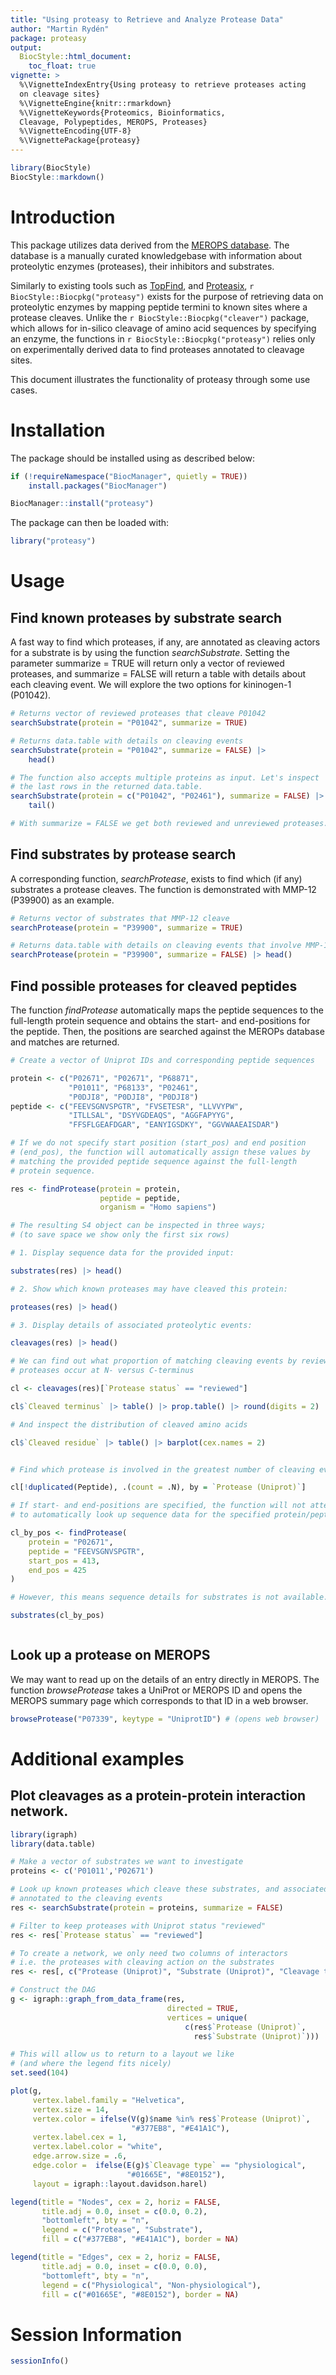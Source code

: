 ```yaml
---
title: "Using proteasy to Retrieve and Analyze Protease Data"
author: "Martin Rydén"
package: proteasy
output:
  BiocStyle::html_document:
    toc_float: true
vignette: >
  %\VignetteIndexEntry{Using proteasy to retrieve proteases acting
  on cleavage sites}
  %\VignetteEngine{knitr::rmarkdown}
  %\VignetteKeywords{Proteomics, Bioinformatics,
  Cleavage, Polypeptides, MEROPS, Proteases}
  %\VignetteEncoding{UTF-8}
  %\VignettePackage{proteasy}
---
```


```r
library(BiocStyle)
BiocStyle::markdown()

```



# Introduction

This package utilizes data derived from the
[MEROPS database](https://www.ebi.ac.uk/merops/).
The database is a manually curated knowledgebase with information about
proteolytic enzymes (proteases), their inhibitors and substrates. 

Similarly to existing tools such as
[TopFind](https://topfind.clip.msl.ubc.ca/), and
[Proteasix](http://www.proteasix.org), `r BiocStyle::Biocpkg("proteasy")`
exists for the purpose of retrieving data on proteolytic enzymes by mapping
peptide termini to known sites where a protease cleaves. Unlike the
`r BiocStyle::Biocpkg("cleaver")` package, which allows for in-silico cleavage
of amino acid sequences by specifying an enzyme, the functions in
`r BiocStyle::Biocpkg("proteasy")` relies only on experimentally derived data
to find proteases annotated to cleavage sites.

This document illustrates the functionality of proteasy through some use cases.

# Installation

The package should be installed using as described below:

```r

if (!requireNamespace("BiocManager", quietly = TRUE))
    install.packages("BiocManager")

BiocManager::install("proteasy")

```

The package can then be loaded with:

```r

library("proteasy")

```

# Usage

## Find known proteases by substrate search

A fast way to find which proteases, if any, are annotated as cleaving actors
for a substrate is by using the function *searchSubstrate*. Setting the 
parameter summarize = TRUE will return only a vector of reviewed proteases,
and summarize = FALSE will return a table with details about each cleaving
event. We will explore the two options for kininogen-1 (P01042).

```r

# Returns vector of reviewed proteases that cleave P01042
searchSubstrate(protein = "P01042", summarize = TRUE)

# Returns data.table with details on cleaving events
searchSubstrate(protein = "P01042", summarize = FALSE) |>
    head()

# The function also accepts multiple proteins as input. Let's inspect
# the last rows in the returned data.table.
searchSubstrate(protein = c("P01042", "P02461"), summarize = FALSE) |>
    tail()

# With summarize = FALSE we get both reviewed and unreviewed proteases.

```


## Find substrates by protease search

A corresponding function, *searchProtease*, exists to find which (if any)
substrates a protease cleaves. The function is demonstrated with
MMP-12 (P39900) as an example.

```r

# Returns vector of substrates that MMP-12 cleave
searchProtease(protein = "P39900", summarize = TRUE)

# Returns data.table with details on cleaving events that involve MMP-12
searchProtease(protein = "P39900", summarize = FALSE) |> head()

```

## Find possible proteases for cleaved peptides

The function *findProtease* automatically maps the peptide sequences to the
full-length protein sequence and obtains the start- and end-positions for the
peptide. Then, the positions are searched against the MEROPs database and
matches are returned.


```r

# Create a vector of Uniprot IDs and corresponding peptide sequences

protein <- c("P02671", "P02671", "P68871",
             "P01011", "P68133", "P02461",
             "P0DJI8", "P0DJI8", "P0DJI8")
peptide <- c("FEEVSGNVSPGTR", "FVSETESR", "LLVVYPW",
             "ITLLSAL", "DSYVGDEAQS", "AGGFAPYYG",
             "FFSFLGEAFDGAR", "EANYIGSDKY", "GGVWAAEAISDAR")

# If we do not specify start position (start_pos) and end position
# (end_pos), the function will automatically assign these values by
# matching the provided peptide sequence against the full-length
# protein sequence.

res <- findProtease(protein = protein,
                    peptide = peptide,
                    organism = "Homo sapiens")

# The resulting S4 object can be inspected in three ways;
# (to save space we show only the first six rows)

# 1. Display sequence data for the provided input:

substrates(res) |> head()

# 2. Show which known proteases may have cleaved this protein:

proteases(res) |> head()

# 3. Display details of associated proteolytic events:

cleavages(res) |> head()

# We can find out what proportion of matching cleaving events by reviewed
# proteases occur at N- versus C-terminus

cl <- cleavages(res)[`Protease status` == "reviewed"]

cl$`Cleaved terminus` |> table() |> prop.table() |> round(digits = 2)

# And inspect the distribution of cleaved amino acids

cl$`Cleaved residue` |> table() |> barplot(cex.names = 2)


# Find which protease is involved in the greatest number of cleaving events

cl[!duplicated(Peptide), .(count = .N), by = `Protease (Uniprot)`]

# If start- and end-positions are specified, the function will not attempt
# to automatically look up sequence data for the specified protein/peptide.

cl_by_pos <- findProtease(
    protein = "P02671",
    peptide = "FEEVSGNVSPGTR",
    start_pos = 413,
    end_pos = 425
)

# However, this means sequence details for substrates is not available.

substrates(cl_by_pos)



```

## Look up a protease on MEROPS

We may want to read up on the details of an entry directly in MEROPS.
The function *browseProtease* takes a UniProt or MEROPS ID and opens the 
MEROPS summary page which corresponds to that ID in a web browser.

```r

browseProtease("P07339", keytype = "UniprotID") # (opens web browser)

```

# Additional examples

## Plot cleavages as a protein-protein interaction network.

```r

library(igraph)
library(data.table)

# Make a vector of substrates we want to investigate
proteins <- c('P01011','P02671')

# Look up known proteases which cleave these substrates, and associated data
# annotated to the cleaving events
res <- searchSubstrate(protein = proteins, summarize = FALSE)

# Filter to keep proteases with Uniprot status "reviewed"
res <- res[`Protease status` == "reviewed"]

# To create a network, we only need two columns of interactors
# i.e. the proteases with cleaving action on the substrates
res <- res[, c("Protease (Uniprot)", "Substrate (Uniprot)", "Cleavage type")]

# Construct the DAG
g <- igraph::graph_from_data_frame(res,
                                   directed = TRUE,
                                   vertices = unique(
                                       c(res$`Protease (Uniprot)`,
                                         res$`Substrate (Uniprot)`)))

# This will allow us to return to a layout we like
# (and where the legend fits nicely)
set.seed(104)

plot(g,
     vertex.label.family = "Helvetica",
     vertex.size = 14,
     vertex.color = ifelse(V(g)$name %in% res$`Protease (Uniprot)`,
                           "#377EB8", "#E41A1C"),
     vertex.label.cex = 1,
     vertex.label.color = "white",
     edge.arrow.size = .6,
     edge.color =  ifelse(E(g)$`Cleavage type` == "physiological",
                          "#01665E", "#8E0152"),
     layout = igraph::layout.davidson.harel)

legend(title = "Nodes", cex = 2, horiz = FALSE,
       title.adj = 0.0, inset = c(0.0, 0.2),
       "bottomleft", bty = "n",
       legend = c("Protease", "Substrate"),
       fill = c("#377EB8", "#E41A1C"), border = NA)

legend(title = "Edges", cex = 2, horiz = FALSE,
       title.adj = 0.0, inset = c(0.0, 0.0),
       "bottomleft", bty = "n",
       legend = c("Physiological", "Non-physiological"),
       fill = c("#01665E", "#8E0152"), border = NA)

```

# Session Information

```r
sessionInfo()
```

